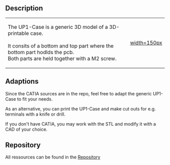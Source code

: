 == Description ==

{|
|-
| The UP1-Case is a generic 3D model of a 3D-printable case.<br><br>
It consits of a bottom and top part where the bottom part hodlds the pcb.<br>
Both parts are held together with a M2 screw.
| [[https://github.com/OpenKNX/OpenKNX-UP1/blob/main/doc/UP1-Case_001_Catia.png|width=150px]]
|}

== Adaptions ==

Since the CATIA sources are in the repo, feel free to adapt the generic UP1-Case to fit your needs.

As an alternative, you can print the UP1-Case and make cut outs for e.g. terminals with a knife or drill.

If you don't have CATIA, you may work with the STL and modify it with a CAD of your choice.

== Repository ==

All ressources can be found in the [https://github.com/OpenKNX/OpenKNX-UP1/tree/main/hardware/CAD-Files/UP1-Case Repository]